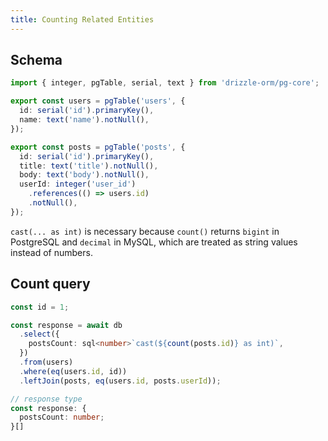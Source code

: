 ```yaml
---
title: Counting Related Entities
---
```


## Schema

```ts
import { integer, pgTable, serial, text } from 'drizzle-orm/pg-core';

export const users = pgTable('users', {
  id: serial('id').primaryKey(),
  name: text('name').notNull(),
});

export const posts = pgTable('posts', {
  id: serial('id').primaryKey(),
  title: text('title').notNull(),
  body: text('body').notNull(),
  userId: integer('user_id')
    .references(() => users.id)
    .notNull(),
});
```

`cast(... as int)` is necessary because `count()` returns `bigint` in PostgreSQL and `decimal` in MySQL, which are treated as string values instead of numbers.

## Count query

```ts
const id = 1;

const response = await db
  .select({
    postsCount: sql<number>`cast(${count(posts.id)} as int)`,
  })
  .from(users)
  .where(eq(users.id, id))
  .leftJoin(posts, eq(users.id, posts.userId));

// response type
const response: {
  postsCount: number;
}[]
```